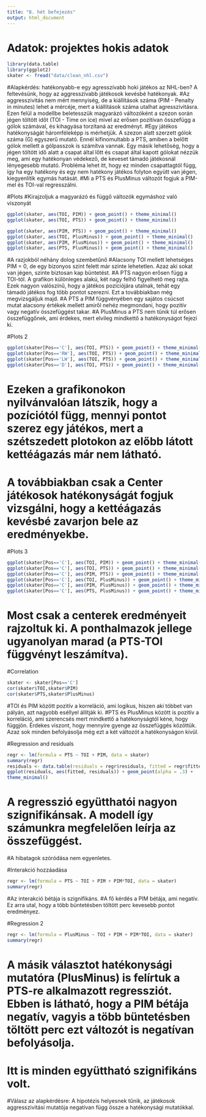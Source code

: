 ```yaml
---
title: "8. hét befejezés"
output: html_document
---
```

# Adatok: projektes hokis adatok
```R
library(data.table)
library(ggplot2)
skater <- fread("data/clean_nhl.csv")
```
#Alapkérdés: hatékonyabb-e egy agresszívabb hoki játékos az NHL-ben? A feltevésünk, hogy az aggresszívabb játékosok kevésbé hatékonyak.
#Az aggresszivitás nem mért mennyiség, de a kiállítások száma (PIM - Penalty in minutes) lehet a mércéje, mert a kiállítások száma utalhat agresszivitásra. Ezen felül a modellbe beletesszük magyarázó változóként a szezon során jégen töltött időt (TOI - Time on ice) mivel az erősen pozitívan összefügg a gólok számával, és kihagyása torzítaná az eredményt.
#Egy játékos hatékonyságát háromféleképp is mérhetjük. A szezon alatt szerzett gólok száma (G) egyszerű mutató. Ennél kifinomultabb a PTS, amiben a belőtt gólok mellett a gólpasszok is számítva vannak. Egy másik lehetőség, hogy a jégen töltött idő alatt a csapat által lőtt és csapat által kapott gólokat nézzük meg, ami egy hatékonyan védekező, de keveset támadó játékosnál lényegesebb mutató. Probléma lehet itt, hogy ez minden csapattagtól függ, így ha egy hatékony és egy nem hatékony játékos folyton együtt van jégen, kiegyenlítik egymás hatását.
#Mi a PTS és PlusMinus változót fogjuk a  PIM-mel és TOI-val regresszálni.

#Plots
#Kirajzoljuk a magyarázó és függő változók egymáshoz való viszonyát
```R
ggplot(skater, aes(TOI, PIM)) + geom_point() + theme_minimal()
ggplot(skater, aes(TOI, PTS)) + geom_point() + theme_minimal()

ggplot(skater, aes(PIM, PTS)) + geom_point() + theme_minimal()
ggplot(skater, aes(TOI, PlusMinus)) + geom_point() + theme_minimal()
ggplot(skater, aes(PIM, PlusMinus)) + geom_point() + theme_minimal()
ggplot(skater, aes(PTS, PlusMinus)) + geom_point() + theme_minimal()

```
#A razjokból néhány dolog szembetűnő
#Alacsony TOI mellett lehetséges PIM = 0, de egy bizonyos szint felett már szinte lehetetlen. Azaz aki sokat van jégen, szinte biztosan kap büntetést.
#A PTS nagyon erősen függ a TOI-tól. A grafikon különleges alakú, két nagy felhő figyelhető meg rajta. Ezek nagyon valószínű, hogy a játékos pozíciójára utalnak, tehát egy támadó játékos fog több pontot szerezni. Ezt a továbbiakban még megvizsgáljuk majd.
#A PTS a PIM függvényében egy sajátos csúcsot mutat alacsony értékek mellett amiről nehéz megmondani, hogy pozitív vagy negatív összefüggést takar.
#A PlusMinus a PTS nem tűnik túl erősen összefüggőnek, ami érdekes, mert elvileg mindkettő a hatékonyságot fejezi ki.

#Plots 2
```R
ggplot(skater[Pos=='C'], aes(TOI, PTS)) + geom_point() + theme_minimal()
ggplot(skater[Pos=='RW'], aes(TOI, PTS)) + geom_point() + theme_minimal()
ggplot(skater[Pos=='LW'], aes(TOI, PTS)) + geom_point() + theme_minimal()
ggplot(skater[Pos=='D'], aes(TOI, PTS)) + geom_point() + theme_minimal()
```
# Ezeken a grafikonokon nyilvánvalóan látszik, hogy a pozíciótól függ, mennyi pontot szerez egy játékos, mert a szétszedett plotokon az előbb látott kettéágazás már nem látható.
# A továbbiakban csak a Center játékosok hatékonyságát fogjuk vizsgálni, hogy a kettéágazás kevésbé zavarjon bele az eredményekbe.

#Plots 3
```R
ggplot(skater[Pos=='C'], aes(TOI, PIM)) + geom_point() + theme_minimal()
ggplot(skater[Pos=='C'], aes(TOI, PTS)) + geom_point() + theme_minimal()
ggplot(skater[Pos=='C'], aes(PIM, PTS)) + geom_point() + theme_minimal()
ggplot(skater[Pos=='C'], aes(TOI, PlusMinus)) + geom_point() + theme_minimal()
ggplot(skater[Pos=='C'], aes(PIM, PlusMinus)) + geom_point() + theme_minimal()
ggplot(skater[Pos=='C'], aes(PTS, PlusMinus)) + geom_point() + theme_minimal()

```
# Most csak a centerek eredményeit rajzoltuk ki. A ponthalmazok jellege ugyanolyan marad (a PTS-TOI függvényt leszámítva).

#Correlation
```R
skater <- skater[Pos=='C']
cor(skater$TOI,skater$PIM)
cor(skater$PTS,skater$PlusMinus)
```
#TOI és PIM között pozitív a korreláció, ami logikus, hiszen aki többet van pályán, azt nagyobb eséllyel állítják ki.
#PTS és PlusMinus között is pozitív a korreláció, ami szerencsés mert mindkettő a hatékonyságtól kéne, hogy függjön. Érdekes viszont, hogy mennyire gyenge az összefüggés közöttük. Azaz sok minden befolyásolja még ezt a két változót a hatékonyságon kívül.

#Regression and residuals
```R
regr <- lm(formula = PTS ~ TOI + PIM, data = skater)
summary(regr)
residuals <- data.table(residuals = regr$residuals, fitted = regr$fitted)
ggplot(residuals, aes(fitted, residuals)) + geom_point(alpha = .3) +
theme_minimal()
```
# A regresszió együtthatói nagyon szignifikánsak. A modell így számunkra megfelelően leírja az összefüggést.
#A hibatagok szóródása nem egyenletes. 


#Interakció hozzáadása
```R
regr <- lm(formula = PTS ~ TOI + PIM + PIM*TOI, data = skater)
summary(regr)
```
#Az interakció bétája is szignifikáns.
#A fő kérdés a PIM bétája, ami negatív. Ez arra utal, hogy a több büntetésben töltött perc kevesebb pontot eredményez.

#Regression 2
```R
regr <- lm(formula = PlusMinus ~ TOI + PIM + PIM*TOI, data = skater)
summary(regr)
```
# A másik választot hatékonysági mutatóra (PlusMinus) is felírtuk a PTS-re alkalmazott regressziót. Ebben is látható, hogy a PIM bétája negatív, vagyis a több büntetésben töltött perc ezt változót is negatívan befolyásolja.
# Itt is minden együttható szignifikáns volt.

#Válasz az alapkérdésre: A hipotézis helyesnek tűnik, az játékosok aggresszivitási mutatója negatívan függ össze a hatékonysági mutatókkal.